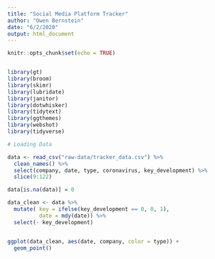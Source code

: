 ```yaml
---
title: "Social Media Platform Tracker"
author: "Owen Bernstein"
date: "6/2/2020"
output: html_document
---
```


```r
knitr::opts_chunk$set(echo = TRUE)


library(gt)
library(broom)
library(skimr)
library(lubridate)
library(janitor)
library(dotwhisker)
library(tidytext)
library(ggthemes)
library(webshot)
library(tidyverse)
```

```r

# Loading Data

data <- read_csv("raw-data/tracker_data.csv") %>% 
  clean_names() %>% 
  select(company, date, type, coronavirus, key_development) %>% 
  slice(9:122)

data[is.na(data)] = 0

data_clean <- data %>% 
  mutate( key = ifelse(key_development == 0, 0, 1),
          date = mdy(date)) %>% 
  select(- key_development)


ggplot(data_clean, aes(date, company, color = type)) + 
  geom_point()
```

